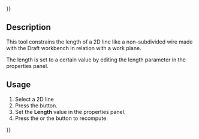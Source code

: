 {{UnfinishedDocu{{#translation:}}}}
<languages/>

{{Docnav
|[[Assembly3_ConstraintSketchPlane|Sketch plane]]
|[[Assembly3_ConstraintEqualLength|Equal length]]
|[[Assembly3_Workbench|Assembly3]]
|IconL=Assembly_ConstraintSketchPlane.svg
|IconR=Assembly_ConstraintEqualLength.svg
|IconC=Assembly3_workbench_icon.svg
}}

{{GuiCommand
|Name=Assembly3 ConstraintLineLength
|Icon=Assembly_ConstraintLineLength.svg
|Workbenches=[[Assembly3_Workbench|Assembly3]]
}}

== Description ==

This tool constrains the length of a 2D line like a non-subdivided wire made with the Draft workbench in relation with a work plane.

The length is set to a certain value by editing the length parameter in the properties panel. 

== Usage == 

# Select a 2D line
# Press the {{Button|[[Image:Assembly_ConstraintLineLength.svg|16px]] [[Assembly3_ConstraintLineLength|Line length]]}} button.
# Set the '''Length''' value in the properties panel.
# Press the {{Button|[[Image:Assembly3_workbench_icon.svg|16px]] [[Assembly3_ResolveConstraints|Solve constraints]]}} or the {{Button|[[Image:Assembly_QuickSolve.svg|16px]] [[Assembly3_QuickSolve|Quick solve]]}} button to recompute.

   
{{Docnav
|[[Assembly3_ConstraintSketchPlane|Sketch plane]]
|[[Assembly3_ConstraintEqualLength|Equal length]]
|[[Assembly3_Workbench|Assembly3]]
|IconL=Assembly_ConstraintSketchPlane.svg
|IconR=Assembly_ConstraintEqualLength.svg
|IconC=Assembly3_workbench_icon.svg
}}
{{Userdocnavi{{#translation:}}}}